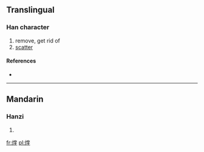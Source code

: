 ==Translingual==

===Han character===
{{Han char|rn=86|rad=火|as=09|sn=13|four=9481<sub>4</sub>|canj=火大土土 (FKGG)}}

# remove, get rid of
# [[scatter]]

====References====
* {{Han ref|kx=0675.230|dkj=19170|hdz=32216.070|uh=7143|ud=28995|bh=DE79|bd=56953}}

----

==Mandarin==

===Hanzi===
{{cmn-hanzi|pin=[[kuǐ]] ([[kui3]])|wg=k'uei<sup>3</sup>}}

# {{defn|Mandarin|sort=火09}}

[[fr:煃]]
[[pl:煃]]